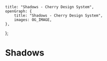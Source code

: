 
	title: "Shadows - Cherry Design System",
	openGraph: {
		title: "Shadows - Cherry Design System",
		images: OG_IMAGE,
	},
};

# Shadows
